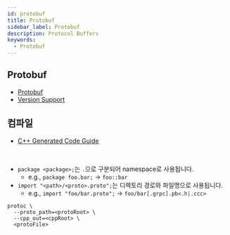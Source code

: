 ```yaml
---
id: protobuf
title: Protobuf
sidebar_label: Protobuf
description: Protocol Buffers
keywords:
  - Protobuf
---
```


## Protobuf

- [Protobuf](/docs/lang/design/protocol-spec/protobuf/protobuf.mdx)
- [Version Support](https://protobuf.dev/support/version-support/#cpp)

## 컴파일

- [C++ Generated Code Guide](https://protobuf.dev/reference/cpp/cpp-generated/)

<br />

- `package <package>;`는 `.`으로 구분되어 namespace로 사용됩니다.
  - e.g., `package foo.bar;` -\> `foo::bar`
- `import "<path>/<proto>.proto";`는 디렉토리 경로와 파일명으로 사용됩니다.
  - e.g., `import "foo/bar.proto";` -\> `foo/bar[.grpc].pb<.h|.ccc>`

```shell
protoc \
  --proto_path=<protoRoot> \
  --cpp_out=<cppRoot> \
  <protoFile>
```
